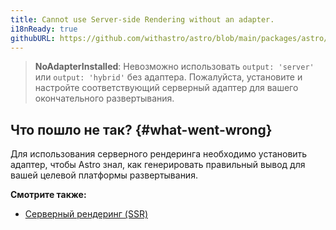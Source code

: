 ```yaml
---
title: Cannot use Server-side Rendering without an adapter.
i18nReady: true
githubURL: https://github.com/withastro/astro/blob/main/packages/astro/src/core/errors/errors-data.ts
---
```


> **NoAdapterInstalled**: Невозможно использовать `output: 'server'` или `output: 'hybrid'` без адаптера. Пожалуйста, установите и настройте соответствующий серверный адаптер для вашего окончательного развертывания.

## Что пошло не так? \{#what-went-wrong\}

Для использования серверного рендеринга необходимо установить адаптер, чтобы Astro знал, как генерировать правильный вывод для вашей целевой платформы развертывания.

**Смотрите также:**

-  [Серверный рендеринг (SSR)](/ru/guides/server-side-rendering/)
